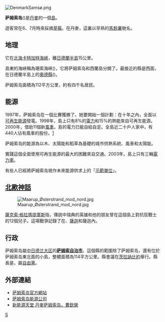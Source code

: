 [[File:DenmarkSamsø.png|right]]
{{noteTA
|1=zh-hans:可再生能源;zh-hk:可再生能源;zh-tw:再生能源;
}}

'''萨姆索岛'''({{lang|da|Samsø}})是[[丹麥|丹麥]]的一個[[島|島]]。

遊客常在6、7月時來採摘[[草莓|草莓]]。在丹麥，這裏以早熟的[[馬鈴薯|馬鈴薯]]馳名。

== 地理 ==
它在[[北海_(马来西亚)|北海]][[卡特加特海峽|卡特加特海峽]]，離[[日德蘭半島|日德蘭半島]]15公里。

島東的海峽稱為珊索海峽({{lang|da|Samsø Bælt}})，它將萨姆索岛和西蘭島分開了。最接近的縣是西面，在日德蘭半島上的[[奧德縣|奧德縣]]({{lang|da|Odder}})。

萨姆索岛面積為112平方公里，約有四千名居民。

== 能源 ==
1997年，萨姆索岛在一個比賽獲勝了。她要開始一個計劃：在十年之內，全面以[[可再生能源|可再生能源]]發電。1998年，島上只有8%的[[電力|電力]]和15%的熱能來自可再生能源。2000年，借助11個新[[風車|風車]]，島的電力已能自給自足。全島近二十戶人家中，有440人佔有風車的股份。[http://ide.idebanken.no/bibliotek_engelsk/ProsjektID.asp?ProsjektID=189] {{Wayback|url=http://ide.idebanken.no/bibliotek_engelsk/ProsjektID.asp?ProsjektID=189 |date=20070928114708 }}

萨姆索岛的能源為以木、太陽能和稻草為基礎的城市供熱系統、風車和太陽能。

實踐這個全面使用可再生能源的最大的困難來自交通。2003年，島上只有三輛[[電力車|電力車]]。

有些人已經將萨姆索岛視作未來能源供求上的「[[示範單位|示範單位]]」。

== [[北歐神話|北歐神話]] ==
[[File:Maarup_Østerstrand_mod_nord.jpg|thumb]]

[[薩克索·格拉瑪提庫斯|薩克索·格拉瑪提庫斯]]指，傳說中瑞典的英雄{{lang|da|Hjalmar}}和他的朋友{{lang|da|Orvar-Odd}}曾在這個島上對抗狂戰士{{lang|da|Arngrim}}的12個兒子。這場戰爭記錄了在{{lang|da|Faroese ballads}}、{{lang|da|Orvar-Odd}}[[薩迦_(文學)|薩迦]]和{{lang|da|Hervarar}}薩迦內。

== 行政 ==
萨姆索岛屬[[中日德兰大区|中日德兰大区]]的'''[[萨姆索自治市|萨姆索自治市]]'''。這個縣的範圍除了萨姆索岛，還有位於萨姆索岛東北面的小島{{lang|da|Hjortholm}}，整體面積為114平方公里。縣會議在[[茨拉訥比約|茨拉訥比約]]舉行。縣長是{{lang|da|Carsten Bruun}}，屬[[自由黨_(丹麥)|自由黨]]。

== 外部連結 ==
{{Commonscat|Samsø|萨姆索岛}}
* [http://www.samsoe.dk/ 萨姆索岛官方網站] {{Wayback|url=http://www.samsoe.dk/ |date=20051221041605 }}
* [http://www.veo.dk 萨姆索岛能源公司] {{Wayback|url=http://www.veo.dk/ |date=20190806140056 }}
* [https://web.archive.org/web/20070928000812/http://www.newtaiwan.com.tw/bulletinview.jsp?period=388&bulletinid=12526 新能源天堂 丹麥萨姆索岛，曹欽榮]

[[Category:丹麥岛屿|S]]